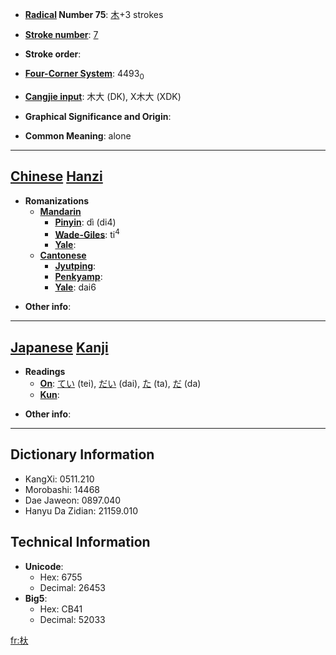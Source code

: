 * '''[[Wiktionary:Chinese radical index| Radical]] Number 75''': [[Wiktionary:Chinese radical index 木|木]]+3 strokes

* '''[[Wiktionary:Chinese total strokes index|Stroke number]]''': [[Wiktionary:Chinese total strokes index 7|7]]

* '''Stroke order''': 

* '''[[Wiktionary:Chinese four corner index|Four-Corner System]]''': 4493<sub>0</sub>

* '''[[Wiktionary:Chinese Cangjie index|Cangjie input]]''': 木大 (DK), X木大 (XDK)

* '''Graphical Significance and Origin''': 

* '''Common Meaning''': alone

----

== [[Chinese]] [[Hanzi]] ==

* '''Romanizations'''
** '''[[Mandarin]]'''
*** '''[[Pinyin]]''': dì (di4)
*** '''[[Wade-Giles]]''': ti<sup>4</sup>
*** '''[[Yale]]''': 
** '''[[Cantonese]]'''
*** '''[[Jyutping]]''':
*** '''[[Penkyamp]]''': 
*** '''[[Yale]]''': dai6

* '''Other info''': 

----

== [[Japanese]] [[Kanji]] ==

* '''Readings'''
** '''[[On]]''': [[てい]] (tei), [[だい]] (dai), [[た]] (ta), [[だ]] (da)
** '''[[Kun]]''': 

* '''Other info''':  

----

== Dictionary Information ==

* KangXi: 0511.210
* Morobashi: 14468
* Dae Jaweon: 0897.040
* Hanyu Da Zidian: 21159.010

== Technical Information ==

* '''Unicode''':
** Hex: 6755
** Decimal: 26453
* '''Big5''':
** Hex: CB41
** Decimal: 52033

[[fr:杕]]